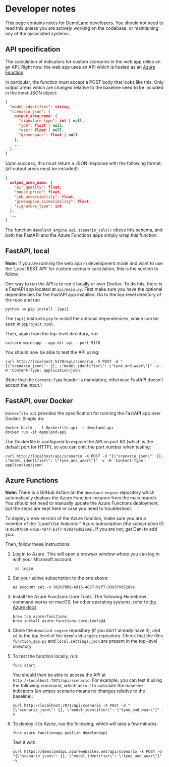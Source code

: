 # Developer notes

This page contains notes for DemoLand developers.
You should not need to read this unless you are actively working on the codebase, or maintaining any of the associated systems.

## API specification

The calculation of indicators for custom scenarios in the web app relies on an API.
Right now, the web app uses an API which is hosted as an [Azure Function](https://learn.microsoft.com/en-us/azure/azure-functions/functions-overview?pivots=programming-language-python).

In particular, the function must accept a POST body that looks like this.
Only output areas which are changed relative to the baseline need to be included in the inner JSON object:

```json
{
  "model_identifier": string,
  "scenario_json": {
    output_area_name: {
      "signature_type": int | null,
      "job": float | null,
      "use": float | null,
      "greenspace": float | null
    },
    ...
  }
}
```

Upon success, this must return a JSON response with the following format (all output areas must be included):

```json
{
  output_area_name: {
    "air_quality": float,
    "house_price": float,
    "job_accessibility": float,
    "greenspace_accessibility": float,
    "signature_type": int
  },
  ...
}
```

The function `demoland_engine.api.scenario_calc()` obeys this schema, and both the FastAPI and the Azure Functions apps simply wrap this function.


## FastAPI, local

**Note:** If you are running the web app in development mode and want to use the 'Local REST API' for custom scenario calculation, this is the section to follow.

One way to run the API is to run it locally or over Docker.
To do this, there is a FastAPI app located at `api/main.py`.
First make sure you have the optional dependencies for the FastAPI app installed.
Go to the top-level directory of the repo and run

    python -m pip install .[api]

The `[api]` instructs `pip` to install the optional dependencies, which can be seen in `pyproject.toml`.

Then, again from the top-level directory, run:

    uvicorn main:app --app-dir api --port 5178

You should now be able to test the API using:

    curl http://localhost:5178/api/scenario -X POST -d "{\"scenario_json\": {}, \"model_identifier\": \"tyne_and_wear\"}" -v -H 'Content-Type: application/json'

(Note that the `Content-Type` header is mandatory, otherwise FastAPI doesn't accept the input.)

## FastAPI, over Docker

`Dockerfile.api` provides the specification for running the FastAPI app over Docker. Simply do:

    docker build . -f Dockerfile.api -t demoland-api
    docker run -it demoland-api
    
The Dockerfile is configured to expose the API on port 80 (which is the default port for HTTP), so you can omit the port number when testing:

    curl http://localhost/api/scenario -X POST -d "{\"scenario_json\": {}, \"model_identifier\": \"tyne_and_wear\"}" -v -H 'Content-Type: application/json'

## Azure Functions

**Note:** There is a GitHub Action on the `demoland-engine` repository which automatically deploys the Azure Function instance from the main branch.
You should not need to manually update the Azure Functions deployment, but the steps are kept here in case you need to troubleshoot.

To deploy a new version of the Azure function, make sure you are a member of the *"Land Use Indicator"* Azure subscription (the subscription ID is `86307bb0-6d16-4077-b1f7-939370d5289a`).
If you are not, get Dani to add you.

Then, follow these instructions:

1. Log in to Azure. This will open a browser window where you can log in with your Microsoft account.

        az login

1. Set your active subscription to the one above:

       az account set -s 86307bb0-6d16-4077-b1f7-939370d5289a

1. Install the Azure Functions Core Tools. The following Homebrew command works on macOS; for other operating systems, refer to [the Azure docs](https://learn.microsoft.com/en-us/azure/azure-functions/create-first-function-cli-python?tabs=macos%2Cbash%2Cazure-cli&pivots=python-mode-decorators#install-the-azure-functions-core-tools)

       brew tap azure/functions
       brew install azure-functions-core-tools@4

1. Clone the `demoland-engine` repository (if you don't already have it), and `cd` to the top level of the `demoland-engine` repository. Check that the files `function_app.py` and `local.settings.json` are present in the top-level directory.

1. To test the function locally, run:

       func start

   You should then be able to access the API at `http://localhost:7071/api/scenario`.
   For example, you can test it using the following command, which asks it to calculate the baseline indicators (an empty scenario means no changes relative to the baseline):

       curl http://localhost:7071/api/scenario -X POST -d "{\"scenario_json\": {}, \"model_identifier\": \"tyne_and_wear\"}" -v

1. To deploy it to Azure, run the following, which will take a few minutes:

       func azure functionapp publish demolandapi

   Test it with:

       curl https://demolandapi.azurewebsites.net/api/scenario -X POST -d "{\"scenario_json\": {}, \"model_identifier\": \"tyne_and_wear\"}" -v
